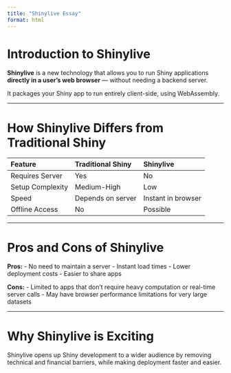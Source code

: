 ```yaml
---
title: "Shinylive Essay"
format: html
---
```


# Introduction to Shinylive

**Shinylive** is a new technology that allows you to run Shiny applications **directly in a user's web browser** — without needing a backend server.

It packages your Shiny app to run entirely client-side, using WebAssembly.

---

# How Shinylive Differs from Traditional Shiny

| Feature | Traditional Shiny | Shinylive |
|:---|:---|:---|
| Requires Server | Yes | No |
| Setup Complexity | Medium-High | Low |
| Speed | Depends on server | Instant in browser |
| Offline Access | No | Possible |

---

# Pros and Cons of Shinylive

**Pros:**
- No need to maintain a server
- Instant load times
- Lower deployment costs
- Easier to share apps

**Cons:**
- Limited to apps that don't require heavy computation or real-time server calls
- May have browser performance limitations for very large datasets

---

# Why Shinylive is Exciting

Shinylive opens up Shiny development to a wider audience by removing technical and financial barriers, while making deployment faster and easier.
